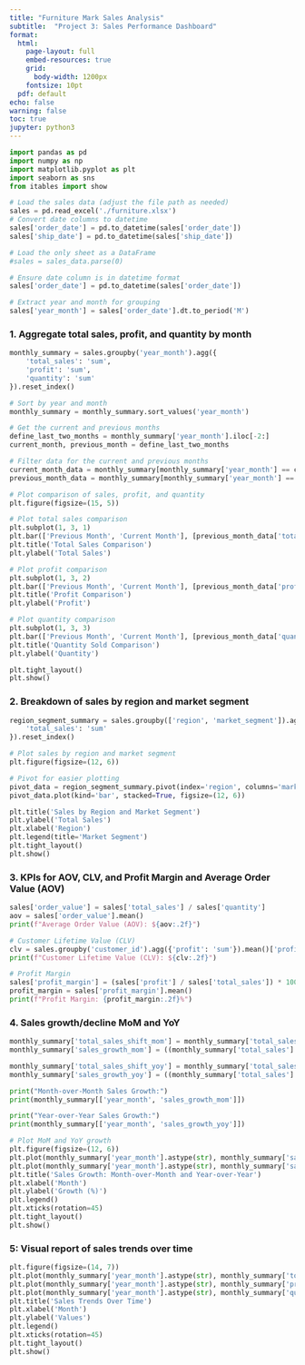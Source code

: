 ---
title: "Furniture Mark Sales Analysis"
subtitle:  "Project 3: Sales Performance Dashboard"
format:
  html:
    page-layout: full
    embed-resources: true
    grid:
      body-width: 1200px
    fontsize: 10pt
  pdf: default
echo: false
warning: false
toc: true
jupyter: python3
---
```{python}
import pandas as pd
import numpy as np
import matplotlib.pyplot as plt
import seaborn as sns
from itables import show

# Load the sales data (adjust the file path as needed)
sales = pd.read_excel('./furniture.xlsx')
# Convert date columns to datetime
sales['order_date'] = pd.to_datetime(sales['order_date'])
sales['ship_date'] = pd.to_datetime(sales['ship_date'])

# Load the only sheet as a DataFrame
#sales = sales_data.parse(0)

# Ensure date column is in datetime format
sales['order_date'] = pd.to_datetime(sales['order_date'])

# Extract year and month for grouping
sales['year_month'] = sales['order_date'].dt.to_period('M')
```
### 1. Aggregate total sales, profit, and quantity by month

```{python}
monthly_summary = sales.groupby('year_month').agg({
    'total_sales': 'sum',
    'profit': 'sum',
    'quantity': 'sum'
}).reset_index()

# Sort by year and month
monthly_summary = monthly_summary.sort_values('year_month')

# Get the current and previous months
define_last_two_months = monthly_summary['year_month'].iloc[-2:]
current_month, previous_month = define_last_two_months

# Filter data for the current and previous months
current_month_data = monthly_summary[monthly_summary['year_month'] == current_month]
previous_month_data = monthly_summary[monthly_summary['year_month'] == previous_month]

# Plot comparison of sales, profit, and quantity
plt.figure(figsize=(15, 5))

# Plot total sales comparison
plt.subplot(1, 3, 1)
plt.bar(['Previous Month', 'Current Month'], [previous_month_data['total_sales'].values[0], current_month_data['total_sales'].values[0]])
plt.title('Total Sales Comparison')
plt.ylabel('Total Sales')

# Plot profit comparison
plt.subplot(1, 3, 2)
plt.bar(['Previous Month', 'Current Month'], [previous_month_data['profit'].values[0], current_month_data['profit'].values[0]])
plt.title('Profit Comparison')
plt.ylabel('Profit')

# Plot quantity comparison
plt.subplot(1, 3, 3)
plt.bar(['Previous Month', 'Current Month'], [previous_month_data['quantity'].values[0], current_month_data['quantity'].values[0]])
plt.title('Quantity Sold Comparison')
plt.ylabel('Quantity')

plt.tight_layout()
plt.show()
```
### 2. Breakdown of sales by region and market segment

```{python}
region_segment_summary = sales.groupby(['region', 'market_segment']).agg({
    'total_sales': 'sum'
}).reset_index()

# Plot sales by region and market segment
plt.figure(figsize=(12, 6))

# Pivot for easier plotting
pivot_data = region_segment_summary.pivot(index='region', columns='market_segment', values='total_sales')
pivot_data.plot(kind='bar', stacked=True, figsize=(12, 6))

plt.title('Sales by Region and Market Segment')
plt.ylabel('Total Sales')
plt.xlabel('Region')
plt.legend(title='Market Segment')
plt.tight_layout()
plt.show()
```
### 3. KPIs for AOV, CLV, and Profit Margin and Average Order Value (AOV)

```{python}
sales['order_value'] = sales['total_sales'] / sales['quantity']
aov = sales['order_value'].mean()
print(f"Average Order Value (AOV): ${aov:.2f}")

# Customer Lifetime Value (CLV)
clv = sales.groupby('customer_id').agg({'profit': 'sum'}).mean()['profit']
print(f"Customer Lifetime Value (CLV): ${clv:.2f}")

# Profit Margin
sales['profit_margin'] = (sales['profit'] / sales['total_sales']) * 100
profit_margin = sales['profit_margin'].mean()
print(f"Profit Margin: {profit_margin:.2f}%")
```
### 4. Sales growth/decline MoM and YoY

```{python}
monthly_summary['total_sales_shift_mom'] = monthly_summary['total_sales'].shift(1)
monthly_summary['sales_growth_mom'] = ((monthly_summary['total_sales'] - monthly_summary['total_sales_shift_mom']) / monthly_summary['total_sales_shift_mom']) * 100

monthly_summary['total_sales_shift_yoy'] = monthly_summary['total_sales'].shift(12)
monthly_summary['sales_growth_yoy'] = ((monthly_summary['total_sales'] - monthly_summary['total_sales_shift_yoy']) / monthly_summary['total_sales_shift_yoy']) * 100

print("Month-over-Month Sales Growth:")
print(monthly_summary[['year_month', 'sales_growth_mom']])

print("Year-over-Year Sales Growth:")
print(monthly_summary[['year_month', 'sales_growth_yoy']])

# Plot MoM and YoY growth
plt.figure(figsize=(12, 6))
plt.plot(monthly_summary['year_month'].astype(str), monthly_summary['sales_growth_mom'], label='MoM Growth (%)', marker='o')
plt.plot(monthly_summary['year_month'].astype(str), monthly_summary['sales_growth_yoy'], label='YoY Growth (%)', marker='o')
plt.title('Sales Growth: Month-over-Month and Year-over-Year')
plt.xlabel('Month')
plt.ylabel('Growth (%)')
plt.legend()
plt.xticks(rotation=45)
plt.tight_layout()
plt.show()
```
### 5: Visual report of sales trends over time

```{python}
plt.figure(figsize=(14, 7))
plt.plot(monthly_summary['year_month'].astype(str), monthly_summary['total_sales'], label='Total Sales', marker='o')
plt.plot(monthly_summary['year_month'].astype(str), monthly_summary['profit'], label='Total Profit', marker='o')
plt.plot(monthly_summary['year_month'].astype(str), monthly_summary['quantity'], label='Quantity Sold', marker='o')
plt.title('Sales Trends Over Time')
plt.xlabel('Month')
plt.ylabel('Values')
plt.legend()
plt.xticks(rotation=45)
plt.tight_layout()
plt.show()
```